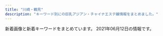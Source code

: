 ```yaml
---
title: "川崎・鶴見"
description: "キーワード別にの巨乳アジアン・チャイナエステ嬢情報をまとめました。"
---
```


新着画像と新着キーワードをまとめています。
2021年06月12日の情報です。

<DmmAffiliateIns />
<KeywordTable
  shops={
    [
    {
        "keywords": {
            "94": 4,
            "D": 4,
            "89": 4,
            "C": 8
        },
        "station": "JR\u9db4\u898b\u99c5\u6771\u53e3",
        "name": "\u7652\u3057\u306e\u7f8e\u4eba",
        "url": "http://cizanasr.xyz/",
        "img_links": [
            "http://cizanasr.xyz/static/picture/top.jpg",
            "http://cizanasr.xyz/uploads/210529/1-210529110422206.jpg",
            "http://cizanasr.xyz/static/picture/tit_therapist.png",
            "http://cizanasr.xyz/static/picture/tit_new.png",
            "http://cizanasr.xyz/static/picture/img_tel.png",
            "http://cizanasr.xyz/static/picture/room1.jpg",
            "http://cizanasr.xyz/uploads/210529/1-210529110451917.jpg",
            "http://cizanasr.xyz/static/picture/room2.jpg",
            "http://cizanasr.xyz/static/picture/room3.jpg",
            "http://cizanasr.xyz/static/picture/room4.jpg",
            "http://cizanasr.xyz/static/picture/sp_tit_therapist.png",
            "http://cizanasr.xyz/uploads/210529/1-21052911035S39.jpg",
            "http://cizanasr.xyz/static/picture/sp_tit_staff02.png",
            "http://cizanasr.xyz/static/picture/tit_staff01.png",
            "http://cizanasr.xyz/static/picture/sp_tit_new.png",
            "http://cizanasr.xyz/static/picture/sp_tit_staff01.png",
            "http://cizanasr.xyz/static/picture/maining.jpg",
            "http://cizanasr.xyz/static/picture/tit_staff02.png"
        ]
    },
    {
        "url": "https://moon-beauty.jp/",
        "img_links": [
            "https://moon-beauty.jp/wp/wp-content/uploads/2017/12/11e78c1189d1307c1c0528ca01cf193e.jpg",
            "https://moon-beauty.jp/images/staff/ran23_01.png",
            "https://moon-beauty.jp/images/staff/mirai23.png",
            "https://moon-beauty.jp/wp/wp-content/uploads/2017/11/mb_interior01.png",
            "https://moon-beauty.jp/wp/wp-content/uploads/2019/07/1907campaign01-700x327.png",
            "https://moon-beauty.jp/images/staff/rika22_02.png",
            "https://moon-beauty.jp/images/staff/nana25_01.png",
            "https://moon-beauty.jp/wp/wp-content/uploads/2017/11/4.png",
            "https://moon-beauty.jp/wp/wp-content/uploads/2017/12/dde33c6f84f42b29abc164fed911749d-700x1246.jpg",
            "https://moon-beauty.jp/wp/wp-content/uploads/2019/12/xmas2019_2-700x327.jpg",
            "https://moon-beauty.jp/wp/wp-content/uploads/2019/12/xmas2019.jpg",
            "https://moon-beauty.jp/wp/wp-content/uploads/2017/11/27e7586ba3689c74b6428ec7dbfe02a6-700x1244.jpg",
            "https://moon-beauty.jp/wp/wp-content/uploads/2017/11/484697b90c0612750e1d8c7c971a16f8.jpg",
            "https://moon-beauty.jp/wp/wp-content/uploads/2021/03/202103_80_campaign.png",
            "https://moon-beauty.jp/images/staff/hikari23_01.png",
            "https://moon-beauty.jp/wp/wp-content/uploads/2020/09/rika_info.png",
            "https://moon-beauty.jp/wp/wp-content/uploads/2019/09/cosplay02.png",
            "https://moon-beauty.jp/images/costume/cheergirl01.png",
            "https://moon-beauty.jp/wp/wp-content/uploads/2017/11/top03.png",
            "https://moon-beauty.jp/images/costume/cheergirl02.png",
            "https://moon-beauty.jp/images/costume/nursegirl002.png",
            "https://moon-beauty.jp/wp/wp-content/uploads/2017/11/top02.png",
            "https://moon-beauty.jp/wp/wp-content/uploads/2019/07/1907campaign02-700x327.png",
            "https://moon-beauty.jp/wp/wp-content/uploads/2017/11/mb_shower.png",
            "https://moon-beauty.jp/wp/wp-content/uploads/2018/09/mb_front4.png",
            "https://moon-beauty.jp/images/staff/rika22_01.png",
            "https://moon-beauty.jp/wp/wp-content/uploads/2020/09/costume.png",
            "https://moon-beauty.jp/images/costume/nursegirl01.png",
            "https://moon-beauty.jp/wp/wp-content/uploads/2019/07/1907campaign01.png",
            "https://moon-beauty.jp/images/costume/cabinattendant01.png",
            "https://moon-beauty.jp/images/staff/emi24_1.png",
            "https://moon-beauty.jp/images/staff/nana25_02.png",
            "https://moon-beauty.jp/images/staff/hikari23_02.png",
            "https://moon-beauty.jp/wp/wp-content/uploads/2020/09/nana_info.png",
            "https://moon-beauty.jp/images/staff/momoka22_01.png",
            "https://moon-beauty.jp/wp/wp-content/uploads/2020/01/2002campaign-700x327.png",
            "https://moon-beauty.jp/wp/wp-content/uploads/2021/05/estama_log.png",
            "https://moon-beauty.jp/wp/wp-content/uploads/2019/11/1911campaign01.png",
            "https://moon-beauty.jp/images/costume/sailorgirl02.png",
            "https://moon-beauty.jp/wp/wp-content/uploads/2017/11/mb_front2.png",
            "https://moon-beauty.jp/wp/wp-content/uploads/2017/11/top01-1.png",
            "https://moon-beauty.jp/wp/wp-content/uploads/2017/11/9ac2dcf4d411d36df940a44359d1e597.jpg",
            "https://moon-beauty.jp/wp/wp-content/uploads/2019/09/1910campaign02-700x327.png",
            "https://moon-beauty.jp/wp/wp-content/uploads/2017/11/mb_front.png",
            "https://moon-beauty.jp/wp/wp-content/uploads/2017/11/6a08b9c7e55a068553569af35285dd93.jpg",
            "https://moon-beauty.jp/wp/wp-content/uploads/2017/11/27e7586ba3689c74b6428ec7dbfe02a6.jpg",
            "https://moon-beauty.jp/images/staff/eri21_01.png",
            "https://moon-beauty.jp/wp/wp-content/uploads/2020/06/202006campaign-700x327.png",
            "https://moon-beauty.jp/wp/wp-content/uploads/2019/09/cosplay01.png",
            "https://moon-beauty.jp/wp/wp-content/uploads/2017/12/1d7d7d3df21218cb91cce28ca987dca8.jpg",
            "https://moon-beauty.jp/wp/wp-content/uploads/2017/11/6.png",
            "https://moon-beauty.jp/images/costume/cabinattendant02.png",
            "https://moon-beauty.jp/wp/wp-content/uploads/2017/12/3addf91ad6b786b4c3fd2e4322dc1181.jpg",
            "https://moon-beauty.jp/wp/wp-content/uploads/2017/11/6a08b9c7e55a068553569af35285dd93-700x1244.jpg",
            "https://moon-beauty.jp/wp/wp-content/uploads/2017/12/7e6728877b7be3eba7dacfced12e3481.jpg",
            "https://moon-beauty.jp/wp/wp-content/uploads/2017/12/3addf91ad6b786b4c3fd2e4322dc1181-700x1246.jpg",
            "https://moon-beauty.jp/wp/wp-content/uploads/2018/09/mb_road02.png",
            "https://moon-beauty.jp/images/staff/izumi23_01.png",
            "https://moon-beauty.jp/wp/wp-content/uploads/2017/12/3985d5f04f99b7c5a1b4662bcc831575.jpg",
            "https://moon-beauty.jp/wp/wp-content/uploads/2017/11/play.png",
            "https://moon-beauty.jp/wp/wp-content/uploads/2017/11/1.png",
            "https://moon-beauty.jp/wp/wp-content/uploads/2017/11/campaign1711-700x327.jpg",
            "https://moon-beauty.jp/wp/wp-content/uploads/2017/11/5.png",
            "https://moon-beauty.jp/wp/wp-content/uploads/2017/12/1d7d7d3df21218cb91cce28ca987dca8-700x1246.jpg",
            "https://moon-beauty.jp/wp/wp-content/uploads/2019/09/1910campaign01-700x327.png",
            "https://moon-beauty.jp/wp/wp-content/uploads/2020/02/2002sp_campaign-700x327.png",
            "https://moon-beauty.jp/wp/wp-content/uploads/2020/09/mirai_info.png",
            "https://moon-beauty.jp/images/costume/sailorgirl01.png",
            "https://moon-beauty.jp/wp/wp-content/uploads/2019/12/xmas2019_2.jpg",
            "https://moon-beauty.jp/wp/wp-content/uploads/2017/12/dde33c6f84f42b29abc164fed911749d.jpg",
            "https://moon-beauty.jp/images/staff/staff.png",
            "https://moon-beauty.jp/wp/wp-content/uploads/2019/11/1911campaign01-700x327.png",
            "https://moon-beauty.jp/wp/wp-content/uploads/2017/11/3.png",
            "https://moon-beauty.jp/images/campaign2017.jpg",
            "https://moon-beauty.jp/wp/wp-content/uploads/2019/07/1907campaign02.png",
            "https://moon-beauty.jp/wp/wp-content/uploads/2017/11/top01-1-700x459.png",
            "https://moon-beauty.jp/wp/wp-content/uploads/2021/03/202103_100_campaign2.png"
        ],
        "name": "\u6708\u4e0b\u7f8e\u4eba",
        "station": "JR\u9db4\u898b\u99c5\u6771\u53e3",
        "keywords": {
            "88": 14,
            "D": 35,
            "C": 28,
            "89": 7,
            "87": 14,
            "\u30bb\u30af\u30b7\u30fc": 2,
            "86": 14,
            "85": 14
        }
    },
    {
        "url": "http://iyashi-kaze.oks.bz/",
        "keywords": {},
        "station": "JR\u5ddd\u5d0e\u99c5\u6771\u53e3",
        "name": "\u7652\u3057\u98a8\uff5e\u3044\u3084\u3057\u304b\u305c\uff5e",
        "img_links": []
    },
    {
        "name": "\u5929\u4f7f\u306e\u604b",
        "station": "JR\u9db4\u898b\u99c5\u897f\u53e3",
        "img_links": [
            "http://h-yousei.xyz/images/r3.jpg",
            "http://h-yousei.xyz/images/top.png",
            "http://h-yousei.xyz/images/b1.jpg",
            "http://h-yousei.xyz/images/mobile.png",
            "http://h-yousei.xyz/images/g1.jpg",
            "http://h-yousei.xyz/images/tite-staff.png",
            "http://h-yousei.xyz/images/r1.jpg",
            "http://h-yousei.xyz/images/tite_staff.png",
            "http://h-yousei.xyz/images/r4.jpg",
            "http://h-yousei.xyz/images/g2.jpg",
            "http://h-yousei.xyz/images/b2.jpg",
            "http://h-yousei.xyz/images/g0.jpg",
            "http://h-yousei.xyz/images/top1.jpg",
            "http://h-yousei.xyz/images/tit-new.png",
            "http://h-yousei.xyz/images/r2.jpg",
            "http://h-yousei.xyz/images/g3.jpg",
            "http://h-yousei.xyz/images/tit-newface.png"
        ],
        "keywords": {
            "C": 7
        },
        "url": "http://h-yousei.xyz/"
    },
    {
        "station": "JR\u9db4\u898b\u99c5\u6771\u53e3",
        "url": "https://hatsukoi.est.cm/",
        "keywords": {},
        "img_links": [],
        "name": "\u521d\u604b"
    },
    {
        "station": "JR\u9db4\u898b\u99c5\u6771\u53e3",
        "keywords": {
            "\u80f8": 2,
            "G": 4,
            "\u30bb\u30af\u30b7\u30fc": 2
        },
        "url": "http://www.fukuen.in/",
        "name": "\u798f\u7e01\u30fbFUKUEN",
        "img_links": [
            "http://www.fukuen.in/img/girl/extra/haruka_20210313_3.jpg",
            "http://www.fukuen.in/img/material/shiatsu1.jpg",
            "http://www.fukuen.in/img/material/sentai6rev1.jpg",
            "http://www.fukuen.in/img/material/akasuri1.jpg",
            "http://www.fukuen.in/img/girl/extra/riri_20210607_6.jpg",
            "http://www.fukuen.in/img/camp/20200610_shinki.jpg",
            "http://www.fukuen.in/img/material/shiatsu6.jpg",
            "http://www.fukuen.in/img/girl/extra/yuki_20210310_1.jpg",
            "http://www.fukuen.in/img/girl/main/smain711ab20435a050b6117e25de016c851a5e.jpg",
            "http://www.fukuen.in/img/girl/list/swest145a475e5294d8872e2908b6e44ff2fd28.jpg",
            "http://www.fukuen.in/img/girl/main/smain15218ef4be37dd1bb9ff85c2afa5d75a51b.jpg",
            "http://www.fukuen.in/img/girl/main/smain21a5f5188f9c41ddb221fc0bead2a8556b.jpg",
            "http://www.fukuen.in/img/material/bath.jpg",
            "http://www.fukuen.in/img/girl/main/smain513f8bf8e4517330b71f7b182328a05400.jpg",
            "http://www.fukuen.in/img/material/shiatsu2.jpg",
            "http://www.fukuen.in/img/girl/main/smain114a604c7246ee7ef21ea1371bf0f8ae541.jpg",
            "http://www.fukuen.in/img/girl/extra/yuki_20210310_2.jpg",
            "http://www.fukuen.in/img/girl/main/smain82429f69a5e0facf26b5c596ab5374c79a.jpg",
            "http://www.fukuen.in/img/material/oil3.jpg",
            "http://www.fukuen.in/img/girl/list/swest11a00cec64c1902f8f81d6458bd81ecc3.jpg",
            "http://www.fukuen.in/img/girl/main/smain141e48573960397dac752f153b86f52127e.jpg",
            "http://www.fukuen.in/img/girl/main/smain435ef08e32ca6d2936eee599647ef1be42.jpg",
            "http://www.fukuen.in/img/girl/main/smain1425a475e5294d8872e2908b6e44ff2fd28.jpg",
            "http://www.fukuen.in/img/material/oil4.jpg",
            "http://www.fukuen.in/img/girl/main/smain746910286ab0a44682bfc6f093f287b998.jpg",
            "http://www.fukuen.in/img/girl/extra/hotaru200809_1min75.jpg",
            "http://www.fukuen.in/img/girl/list/swest156b2c0b72e6f061c42ebccbc63e13d7c5.jpg",
            "http://www.fukuen.in/img/girl/main/smain41f486b583999cfcec7913d7843c608159.jpg",
            "http://www.fukuen.in/img/girl/main/smain15318ef4be37dd1bb9ff85c2afa5d75a51b.jpg",
            "http://www.fukuen.in/img/material/front.jpg",
            "http://www.fukuen.in/img/girl/extra/ai_20200914_1.jpg",
            "http://www.fukuen.in/img/material/sentai3.jpg",
            "http://www.fukuen.in/img/girl/main/smain736910286ab0a44682bfc6f093f287b998.jpg",
            "http://www.fukuen.in/img/girl/main/smain161ccde286216ee7496f9b79d0ccb1211b0.jpg",
            "http://www.fukuen.in/img/girl/extra/risa_20200923_5.jpg",
            "http://www.fukuen.in/img/girl/extra/yuki_20210310_3.jpg",
            "http://www.fukuen.in/img/girl/main/smain133ec1dcb677e5be350bb150449f6c30de9.jpg",
            "http://www.fukuen.in/img/girl/main/smain1632e39562f0230b9b51859f7d67c9ba3fc.jpg",
            "http://www.fukuen.in/img/girl/extra/riri_20210607_2.jpg",
            "http://www.fukuen.in/img/girl/main/smain113a604c7246ee7ef21ea1371bf0f8ae541.jpg",
            "http://www.fukuen.in/img/girl/extra/yuki_20210310_4.jpg",
            "http://www.fukuen.in/img/girl/main/smain1729a0bb7126fb76055ba03269b5d845204.jpg",
            "http://www.fukuen.in/img/girl/list/swest4f486b583999cfcec7913d7843c608159.jpg",
            "http://www.fukuen.in/img/girl/list/swest1154c6465b3e80f1950af663ae9de86840.jpg",
            "http://www.fukuen.in/img/material/image_auth.png",
            "http://www.fukuen.in/img/girl/extra/riri_20210607_3.jpg",
            "http://www.fukuen.in/img/girl/main/smain81429f69a5e0facf26b5c596ab5374c79a.jpg",
            "http://www.fukuen.in/img/girl/pickup/pickup20210316234129.jpg",
            "http://www.fukuen.in/img/girl/list/slist21d95f10417cbe687c362ac86a6caaf51.jpg",
            "http://www.fukuen.in/img/girl/main/smain8415e8cbb1c49eb7c8caa026cbfa4e5e53.jpg",
            "http://www.fukuen.in/img/girl/extra/riri_20210607_4.jpg",
            "http://www.fukuen.in/img/girl/list/slist13198a095a589d6e99c04b29b48a066f60.jpg",
            "http://www.fukuen.in/img/girl/main/smain1642e39562f0230b9b51859f7d67c9ba3fc.jpg",
            "http://www.fukuen.in/img/girl/extra/risa_20200923_4.jpg",
            "http://www.fukuen.in/img/material/akasuri5rev1.jpg",
            "http://www.fukuen.in/img/girl/pickup/pickup20210316232813.jpg",
            "http://www.fukuen.in/img/girl/pickup/pickup20210316230958.jpg",
            "http://www.fukuen.in/img/girl/main/smain22a5f5188f9c41ddb221fc0bead2a8556b.jpg",
            "http://www.fukuen.in/img/girl/extra/risa_20200923_3.jpg",
            "http://www.fukuen.in/img/girl/main/smain13372fb92a183b52eed6697b1dc18d650f.jpg",
            "http://www.fukuen.in/img/material/sentai4.jpg",
            "http://www.fukuen.in/img/girl/extra/ai_20200914_4.jpg",
            "http://www.fukuen.in/img/girl/list/swest8fbaefba79306aed7d52f3369481c4f79.jpg",
            "http://www.fukuen.in/img/girl/main/smain1759a0bb7126fb76055ba03269b5d845204.jpg",
            "http://www.fukuen.in/img/girl/list/swest16ccde286216ee7496f9b79d0ccb1211b0.jpg",
            "http://www.fukuen.in/img/girl/extra/haruka_20210313_4.jpg",
            "http://www.fukuen.in/img/girl/list/slist8fbaefba79306aed7d52f3369481c4f79.jpg",
            "http://www.fukuen.in/img/girl/main/smain112a604c7246ee7ef21ea1371bf0f8ae541.jpg",
            "http://www.fukuen.in/img/material/sentai5rev1.jpg",
            "http://www.fukuen.in/img/material/sentai2.jpg",
            "http://www.fukuen.in/img/material/akasuri2rev1.jpg",
            "http://www.fukuen.in/img/girl/list/slist156b2c0b72e6f061c42ebccbc63e13d7c5.jpg",
            "http://www.fukuen.in/img/girl/main/smain14540463708cafed5ed2857e0fb652102bb.jpg",
            "http://www.fukuen.in/img/material/shiatsu4rev1.jpg",
            "http://www.fukuen.in/img/girl/list/slist1154c6465b3e80f1950af663ae9de86840.jpg",
            "http://www.fukuen.in/img/material/oil1.jpg",
            "http://www.fukuen.in/img/girl/list/slist14e48573960397dac752f153b86f52127e.jpg",
            "http://www.fukuen.in/img/girl/main/smain134ec1dcb677e5be350bb150449f6c30de9.jpg",
            "http://www.fukuen.in/img/girl/main/smain131a9012a45cd10e4bbf815bf1cd1dfb50a.jpg",
            "http://www.fukuen.in/img/girl/extra/hotaru200809_4min75.jpg",
            "http://www.fukuen.in/img/material/sentai1.jpg",
            "http://www.fukuen.in/img/material/akasuri4.jpg",
            "http://www.fukuen.in/img/material/akasuri6rev1.jpg",
            "http://www.fukuen.in/img/girl/main/smain17168dbbfdf9b8041399246bb7ae21124f0.jpg",
            "http://www.fukuen.in/img/material/arrow_next.png",
            "http://www.fukuen.in/img/girl/list/slist48970948df1b5f673ddccf8bdc1c27ca3.jpg",
            "http://www.fukuen.in/img/girl/main/smain16596f3ae3a738e965bce7cf30f028138bf.jpg",
            "http://www.fukuen.in/img/material/arrow_prev.png",
            "http://www.fukuen.in/img/material/akasuri3.jpg",
            "http://www.fukuen.in/img/girl/main/smain53fb1c032274e28d599eed619e1bedc3e4.jpg",
            "http://www.fukuen.in/img/girl/main/smain15118ef4be37dd1bb9ff85c2afa5d75a51b.jpg",
            "http://www.fukuen.in/img/girl/extra/hotaru200809_3min75.jpg",
            "http://www.fukuen.in/img/material/shiatsu5rev1.jpg",
            "http://www.fukuen.in/img/material/oil6.jpg",
            "http://www.fukuen.in/img/girl/main/smain14440463708cafed5ed2857e0fb652102bb.jpg",
            "http://www.fukuen.in/img/girl/main/smain132ec1dcb677e5be350bb150449f6c30de9.jpg",
            "http://www.fukuen.in/img/girl/main/smain1749a0bb7126fb76055ba03269b5d845204.jpg",
            "http://www.fukuen.in/img/girl/extra/riri_20210607_1.jpg",
            "http://www.fukuen.in/img/girl/list/swest25902fb05705d4f4dcd3bb55fc78d46ee.jpg",
            "http://www.fukuen.in/img/girl/list/slist11a00cec64c1902f8f81d6458bd81ecc3.jpg",
            "http://www.fukuen.in/img/girl/main/smain12372fb92a183b52eed6697b1dc18d650f.jpg",
            "http://www.fukuen.in/img/camp/20210501.png",
            "http://www.fukuen.in/img/girl/main/smain115a604c7246ee7ef21ea1371bf0f8ae541.jpg",
            "http://www.fukuen.in/img/girl/main/smain11372fb92a183b52eed6697b1dc18d650f.jpg",
            "http://www.fukuen.in/img/girl/extra/riri_20210607_5.jpg",
            "http://www.fukuen.in/img/girl/main/smain1435a475e5294d8872e2908b6e44ff2fd28.jpg",
            "http://www.fukuen.in/img/girl/extra/risa_20200923_2.jpg",
            "http://www.fukuen.in/img/girl/pickup/pickup20210608103919.jpg",
            "http://www.fukuen.in/img/girl/extra/yuki_20210310_7.jpg",
            "http://www.fukuen.in/img/girl/list/slist7a7cd4a2a61a08aea05c874262bd2983c.jpg",
            "http://www.fukuen.in/img/material/oil5.jpg",
            "http://www.fukuen.in/img/girl/extra/haruka_20210313_2.jpg",
            "http://www.fukuen.in/img/girl/main/smain135ec1dcb677e5be350bb150449f6c30de9.jpg",
            "http://www.fukuen.in/img/camp/20210405_spring.png",
            "http://www.fukuen.in/img/girl/extra/haruka_20210313_5.jpg",
            "http://www.fukuen.in/img/material/shiatsu3.jpg",
            "http://www.fukuen.in/img/girl/main/smain11154c6465b3e80f1950af663ae9de86840.jpg",
            "http://www.fukuen.in/img/girl/main/smain425ef08e32ca6d2936eee599647ef1be42.jpg",
            "http://www.fukuen.in/img/girl/extra/yuki_20210310_5.jpg",
            "http://www.fukuen.in/img/girl/main/smain1739a0bb7126fb76055ba03269b5d845204.jpg",
            "http://www.fukuen.in/img/girl/main/smain721ab20435a050b6117e25de016c851a5e.jpg",
            "http://www.fukuen.in/img/girl/extra/yuki_20210310_6.jpg",
            "http://www.fukuen.in/img/girl/list/swest1768dbbfdf9b8041399246bb7ae21124f0.jpg",
            "http://www.fukuen.in/img/girl/extra/ai_20200914_2.jpg",
            "http://www.fukuen.in/img/girl/list/swest13a9012a45cd10e4bbf815bf1cd1dfb50a.jpg",
            "http://www.fukuen.in/img/girl/main/smain52fb1c032274e28d599eed619e1bedc3e4.jpg",
            "http://www.fukuen.in/img/material/oil2.jpg",
            "http://www.fukuen.in/img/girl/extra/risa_20200923_1.jpg",
            "http://www.fukuen.in/img/girl/main/smain83429f69a5e0facf26b5c596ab5374c79a.jpg",
            "http://www.fukuen.in/img/girl/main/smain23a5f5188f9c41ddb221fc0bead2a8556b.jpg",
            "http://www.fukuen.in/img/news/news20210611_kaoru.jpg",
            "http://www.fukuen.in/img/girl/list/slist1768dbbfdf9b8041399246bb7ae21124f0.jpg",
            "http://www.fukuen.in/img/girl/extra/haruka_20210313_1.jpg",
            "http://www.fukuen.in/img/girl/pickup/pickup20210611102305.jpg",
            "http://www.fukuen.in/img/girl/extra/hotaru200809_2min75.jpg",
            "http://www.fukuen.in/img/girl/list/swest72b8648aae56da25b7c7573dc007cc2de.jpg",
            "http://www.fukuen.in/img/girl/list/slist162e6c2df06bb88ecc8206bde612ab9625.jpg",
            "http://www.fukuen.in/img/news/news20210611_riri.jpg",
            "http://www.fukuen.in/img/girl/list/slist5751a73c1d67d106b755f2a10f214b1fb.jpg",
            "http://www.fukuen.in/img/girl/main/smain1622e39562f0230b9b51859f7d67c9ba3fc.jpg",
            "http://www.fukuen.in/img/girl/list/swest5751a73c1d67d106b755f2a10f214b1fb.jpg",
            "http://www.fukuen.in/img/girl/extra/ai_20200914_3.jpg"
        ]
    },
    {
        "url": "http://t-lucky.work/",
        "station": "\u9db4\u898b\u99c5\u6771\u53e3",
        "name": "Lucky\u30fb\u30e9\u30c3\u30ad\u30fc",
        "keywords": {},
        "img_links": [
            "http://t-lucky.work/sp/staff/rei.jpg",
            "http://t-lucky.work/images/5.jpg",
            "http://t-lucky.work/images/tr.jpg",
            "http://t-lucky.work/sp/img/yuyu1.jpg",
            "http://t-lucky.work/img/aya1.jpg",
            "http://t-lucky.work/images/sys3.jpg",
            "http://t-lucky.work/sp/images/b2.jpg",
            "http://t-lucky.work/images/news.jpg",
            "http://t-lucky.work/sp/staff/yuyu.jpg",
            "http://t-lucky.work/sp/staff/mimi.jpg",
            "http://t-lucky.work/sp/menu/top.jpg",
            "http://t-lucky.work/sp/images/sys2.jpg",
            "http://t-lucky.work/staff/emi.jpg",
            "http://t-lucky.work/sp/images/b3.jpg",
            "http://t-lucky.work/sp/images/ac1.jpg",
            "http://t-lucky.work/sp/images/newsb.jpg",
            "http://t-lucky.work/sp/img/mika1.jpg",
            "http://t-lucky.work/images/9.jpg",
            "http://t-lucky.work/sp/staff/yuki.jpg",
            "http://t-lucky.work/sp/staff/aya.jpg",
            "http://t-lucky.work/images/8.jpg",
            "http://t-lucky.work/sp/images/news.jpg",
            "http://t-lucky.work/images/b2.jpg",
            "http://t-lucky.work/sp/menu/staff.jpg",
            "http://t-lucky.work/images/interior_t.jpg",
            "http://t-lucky.work/staff/rei.jpg",
            "http://t-lucky.work/sp/images/staff_t.jpg",
            "http://t-lucky.work/staff/yuyu.jpg",
            "http://t-lucky.work/sp/images/int1.jpg",
            "http://t-lucky.work/sp/images/head.jpg",
            "http://t-lucky.work/sp/staff/rina.jpg",
            "http://t-lucky.work/sp/images/pc.jpg",
            "http://t-lucky.work/images/ta.jpg",
            "http://t-lucky.work/sp/images/footer.jpg",
            "http://t-lucky.work/images/sys1.jpg",
            "http://t-lucky.work/staff/yuki.jpg",
            "http://t-lucky.work/sp/img/aya1.jpg",
            "http://t-lucky.work/images/1.jpg",
            "http://t-lucky.work/images/head.jpg",
            "http://t-lucky.work/sp/images/top.jpg",
            "http://t-lucky.work/sp/staff/emi.jpg",
            "http://t-lucky.work/staff/rina.jpg",
            "http://t-lucky.work/img/mimi1.jpg",
            "http://t-lucky.work/img/emi1.jpg",
            "http://t-lucky.work/images/6.jpg",
            "http://t-lucky.work/sp/staff/yumi.jpg",
            "http://t-lucky.work/images/sys2.jpg",
            "http://t-lucky.work/staff/mimi.jpg",
            "http://t-lucky.work/staff/aya.jpg",
            "http://t-lucky.work/sp/img/mimi1.jpg",
            "http://t-lucky.work/img/yuyu1.jpg",
            "http://t-lucky.work/sp/menu/interior.jpg",
            "http://t-lucky.work/images/7.jpg",
            "http://t-lucky.work/sp/images/int2.jpg",
            "http://t-lucky.work/sp/staff/mika.jpg",
            "http://t-lucky.work/sp/img/rei1.jpg",
            "http://t-lucky.work/images/b3.jpg",
            "http://t-lucky.work/images/4.jpg",
            "http://t-lucky.work/sp/images/menu/top.jpg",
            "http://t-lucky.work/sp/images/rec1.jpg",
            "http://t-lucky.work/images/staff_t.jpg",
            "http://t-lucky.work/sp/images/tel.jpg",
            "http://t-lucky.work/sp/images/topgirl.jpg",
            "http://t-lucky.work/staff/yumi.jpg",
            "http://t-lucky.work/sp/images/interior_t.jpg",
            "http://t-lucky.work/images/2.jpg",
            "http://t-lucky.work/images/sys4.jpg",
            "http://t-lucky.work/images/3.jpg",
            "http://t-lucky.work/images/sm.jpg",
            "http://t-lucky.work/staff/mika.jpg",
            "http://t-lucky.work/images/int1.jpg",
            "http://t-lucky.work/images/line.png",
            "http://t-lucky.work/sp/images/menu/staff.jpg",
            "http://t-lucky.work/images/int2.jpg",
            "http://t-lucky.work/img/yuki1.jpg",
            "http://t-lucky.work/sp/images/sys1.jpg",
            "http://t-lucky.work/sp/img/emi1.jpg",
            "http://t-lucky.work/sp/img/yuki1.jpg",
            "http://t-lucky.work/sp/img/rina1.jpg",
            "http://t-lucky.work/img/yumi1.jpg",
            "http://t-lucky.work/sp/img/yumi1.jpg",
            "http://t-lucky.work/img/mika1.jpg",
            "http://t-lucky.work/img/rina1.jpg",
            "http://t-lucky.work/images/b1.jpg",
            "http://t-lucky.work/sp/images/b1.jpg",
            "http://t-lucky.work/img/rei1.jpg"
        ]
    },
    {
        "station": "JR\u9db4\u898b\u99c5\u897f\u53e3",
        "keywords": {
            "86": 1,
            "D": 2,
            "C": 12,
            "87": 1
        },
        "name": "\u671d\u9732",
        "img_links": [
            "http://asatsuyu-es.com/images/st01.jpg",
            "http://asatsuyu-es.com/images/room3.jpg",
            "http://asatsuyu-es.com/images/st05b.jpg",
            "http://asatsuyu-es.com/images/room4.jpg",
            "http://asatsuyu-es.com/images/newfacetiao.jpg",
            "http://asatsuyu-es.com/images/st04.jpg",
            "http://asatsuyu-es.com/images/st03b.jpg",
            "http://asatsuyu-es.com/images/room6.jpg",
            "http://asatsuyu-es.com/images/newtiao.jpg",
            "http://asatsuyu-es.com/images/top01.jpg",
            "http://asatsuyu-es.com/images/st05.jpg",
            "http://asatsuyu-es.com/images/room2.jpg",
            "http://asatsuyu-es.com/images/room1.jpg",
            "http://asatsuyu-es.com/images/st03.jpg",
            "http://asatsuyu-es.com/images/zi_staff.png",
            "http://asatsuyu-es.com/images/st02.jpg",
            "http://asatsuyu-es.com/images/picktiao.jpg",
            "http://asatsuyu-es.com/images/mobile.jpg"
        ],
        "url": "http://asatsuyu-es.com/"
    },
    {
        "station": "JR\u5ddd\u5d0e\u99c5\u6771\u53e3",
        "url": "http://massage-salon.xyz/",
        "keywords": {},
        "name": "\u723d\u3084\u304b\u306a\u671d",
        "img_links": [
            "http://massage-salon.xyz/wp-content/uploads/2019/02/IMG_0142-686x1024.jpg",
            "http://massage-salon.xyz/wp-content/uploads/2019/02/IMG_0142-500x750.jpg",
            "http://massage-salon.xyz/wp-content/uploads/2018/11/IMG_6692-300x200.jpg",
            "http://massage-salon.xyz/wp-content/themes/template-salon2/images/header-tel.png",
            "http://massage-salon.xyz/wp-content/uploads/2018/04/s2-500x467.jpg",
            "http://massage-salon.xyz/wp-content/themes/template-salon2/images/main1.jpg",
            "http://massage-salon.xyz/wp-content/uploads/2018/12/img_6768.jpg",
            "http://massage-salon.xyz/wp-content/uploads/2018/04/s3-500x467.jpg",
            "http://massage-salon.xyz/wp-content/themes/template-salon2/images/main3.jpg",
            "http://massage-salon.xyz/wp-content/uploads/2019/02/IMG_0144-500x750.jpg",
            "http://cdn.dino-es.com/images/logo/200x40DinoEs.png",
            "http://massage-salon.xyz/wp-content/uploads/2018/04/s2.jpg",
            "http://massage-salon.xyz/wp-content/uploads/2018/12/img_6766-182x300.jpg",
            "http://massage-salon.xyz/wp-content/uploads/2018/04/s4.jpg",
            "http://massage-salon.xyz/wp-content/uploads/2019/02/IMG_0144.jpg",
            "http://massage-salon.xyz/wp-content/themes/template-salon2/images/noimg.jpg",
            "http://massage-salon.xyz/wp-content/uploads/2018/04/s1.jpg",
            "http://massage-salon.xyz/wp-content/uploads/2018/04/s1-500x466.jpg",
            "http://massage-salon.xyz/wp-content/uploads/2018/12/img_6768-181x300.jpg",
            "http://massage-salon.xyz/wp-content/uploads/2018/12/img_6766.jpg",
            "http://massage-salon.xyz/wp-content/uploads/2018/04/s4-500x467.jpg",
            "http://massage-salon.xyz/wp-content/themes/template-salon2/images/main2.jpg",
            "http://massage-salon.xyz/wp-content/uploads/2018/04/s3.jpg"
        ]
    },
    {
        "img_links": [
            "http://www.crownman.tank.jp/images/br1.png",
            "http://www.crownman.tank.jp/images/h4.jpg",
            "http://www.crownman.tank.jp/public/20201211-095449-581.jpeg",
            "http://www.crownman.tank.jp/public/20210214-132800-589.jpeg",
            "http://www.crownman.tank.jp/public/20210315-113348-885.jpeg",
            "http://www.crownman.tank.jp/public/20210226-091700-151.jpeg",
            "http://www.crownman.tank.jp/public/20210217-094543-773.jpeg",
            "http://www.crownman.tank.jp/public/20210601-123201-393.jpeg",
            "http://www.crownman.tank.jp/public/20210319-004011-852.jpeg",
            "http://www.crownman.tank.jp/public/20190103-235102-103.jpeg",
            "http://www.crownman.tank.jp/public/20190809-023452-629.jpeg",
            "http://www.crownman.tank.jp/images/lyb.png",
            "http://www.crownman.tank.jp/public/20210603-001321-627.jpeg",
            "http://www.crownman.tank.jp/images/fj.png",
            "http://www.crownman.tank.jp/public/20181102-021404-733.jpeg",
            "http://www.crownman.tank.jp/public/20201114-223303-188.jpeg",
            "http://www.crownman.tank.jp/public/20210208-142304-974.jpeg",
            "http://www.crownman.tank.jp/public/20191115-170126-469.jpeg",
            "http://www.crownman.tank.jp/public/20200829-001214-615.jpeg",
            "http://www.crownman.tank.jp/images/br.png",
            "http://www.crownman.tank.jp/public/20210504-080501-939.jpeg",
            "http://www.crownman.tank.jp/public/20181103-143855-981.jpeg",
            "http://www.crownman.tank.jp/images/zj.png",
            "http://www.crownman.tank.jp/images/contact.png",
            "http://www.crownman.tank.jp/public/20190512-114325-285.jpeg",
            "http://www.crownman.tank.jp/public/20210512-181627-885.jpeg",
            "http://www.crownman.tank.jp/public/20181102-021419-221.jpeg",
            "http://www.crownman.tank.jp/public/20190516-130732-500.jpeg",
            "http://www.crownman.tank.jp/public/20181101-091932-723.jpeg",
            "http://www.crownman.tank.jp/public/20210219-091840-338.jpeg",
            "http://www.crownman.tank.jp/public/20210603-000118-225.jpeg",
            "http://www.crownman.tank.jp/public/20210128-093735-441.jpeg",
            "http://www.crownman.tank.jp/images/h02.jpg",
            "http://www.crownman.tank.jp/public/20190410-032921-983.jpeg",
            "http://www.crownman.tank.jp/images/lj.png",
            "http://www.crownman.tank.jp/ueditor/php/upload/image/20200828/1598625782230952.jpeg",
            "http://www.crownman.tank.jp/images/h5.jpg",
            "http://www.crownman.tank.jp/public/20201211-095701-493.jpeg",
            "http://www.crownman.tank.jp/public/20190321-014538-796.jpeg",
            "http://www.crownman.tank.jp/ueditor/php/upload/image/20181102/1541123069868367.jpg",
            "http://www.crownman.tank.jp/public/20191208-161631-393.jpeg",
            "http://www.crownman.tank.jp/images/h01.jpg",
            "http://www.crownman.tank.jp/public/20181126-115300-843.jpeg",
            "http://www.crownman.tank.jp/images/guest.png",
            "http://www.crownman.tank.jp/public/20191220-000813-127.jpeg",
            "http://www.crownman.tank.jp/images/xw.png",
            "http://www.crownman.tank.jp/public/20210309-102855-324.jpeg",
            "http://www.crownman.tank.jp/images/scrollToTop.png",
            "http://www.crownman.tank.jp/public/20210225-132107-806.jpeg",
            "http://www.crownman.tank.jp/public/20200829-204316-579.jpeg",
            "http://www.crownman.tank.jp/public/20190614-225752-699.jpeg",
            "http://www.crownman.tank.jp/public/20201225-105416-366.jpeg",
            "http://www.crownman.tank.jp/public/20210414-180217-393.jpeg",
            "http://www.crownman.tank.jp/public/20181102-021343-999.jpeg",
            "http://www.crownman.tank.jp/public/20191102-172721-416.jpeg",
            "http://www.crownman.tank.jp/public/20181102-021325-742.jpeg",
            "http://www.crownman.tank.jp/images/jt.png",
            "http://www.crownman.tank.jp/images/h3.jpg",
            "http://www.crownman.tank.jp/public/20190404-200155-177.jpeg"
        ],
        "station": "JR\u9db4\u898b\u99c5",
        "keywords": {
            "F": 2,
            "\u4e73": 2
        },
        "url": "http://www.crownman.tank.jp/",
        "name": "\u30af\u30e9\u30a6\u30f3\u30fbCrown"
    },
    {
        "name": "\u3055\u304f\u3089",
        "img_links": [
            "http://tsurumisakura.este88.com/images/m2.jpg",
            "http://tsurumisakura.este88.com/files/miyuki1.jpg",
            "http://tsurumisakura.este88.com/images/m3.jpg",
            "http://tsurumisakura.este88.com/images/b-online.png",
            "http://tsurumisakura.este88.com/files/sayuri1.jpg",
            "http://tsurumisakura.este88.com/images/info.png",
            "http://tsurumisakura.este88.com/images/m4.jpg",
            "http://tsurumisakura.este88.com/files/minami1.jpg",
            "http://tsurumisakura.este88.com/images/m6.jpg",
            "http://tsurumisakura.este88.com/images/tel2.png",
            "http://tsurumisakura.este88.com/images/slider-img002.jpg",
            "http://tsurumisakura.este88.com/images/slider-img001.jpg",
            "http://tsurumisakura.este88.com/files/004.jpg",
            "http://tsurumisakura.este88.com/files/miho1.jpg",
            "http://tsurumisakura.este88.com/files/hitomi1.jpg",
            "http://tsurumisakura.este88.com/images/b-tel.png",
            "http://tsurumisakura.este88.com/images/m1.jpg"
        ],
        "url": "http://tsurumisakura.este88.com/",
        "keywords": {
            "87": 10,
            "88": 8,
            "86": 8,
            "C": 8,
            "D": 24,
            "E": 8,
            "89": 6,
            "93": 8,
            "92": 8
        },
        "station": "JR\u9db4\u898b\u99c5\u897f\u53e3"
    },
    {
        "url": "https://tsurumi-mensesthe.com/",
        "img_links": [
            "https://tsurumi-mensesthe.com/staff/sora-s1.jpg",
            "https://tsurumi-mensesthe.com/staff/miki-top.jpg",
            "https://tsurumi-mensesthe.com/staff/yura-s1.jpg",
            "https://tsurumi-mensesthe.com/room/room-l4.jpg",
            "https://tsurumi-mensesthe.com/staff/yura-l1.jpg",
            "https://tsurumi-mensesthe.com/images/header3.png",
            "https://tsurumi-mensesthe.com/staff/hitomi-top.jpg",
            "https://tsurumi-mensesthe.com/images/clear.png",
            "https://tsurumi-mensesthe.com/staff/miki-l1.jpg",
            "https://tsurumi-mensesthe.com/images/esthe1.jpg",
            "https://tsurumi-mensesthe.com/staff/yura-s3.jpg",
            "https://tsurumi-mensesthe.com/staff/riri-l1.jpg",
            "https://tsurumi-mensesthe.com/icon/yelp.png",
            "https://tsurumi-mensesthe.com/staff/new-l1.jpg",
            "https://tsurumi-mensesthe.com/staff/hitomi-s1.jpg",
            "https://tsurumi-mensesthe.com/images/esthe2.jpg",
            "https://tsurumi-mensesthe.com/footer/footer-staff.png",
            "https://tsurumi-mensesthe.com/staff/yuyu-l1.jpg",
            "https://tsurumi-mensesthe.com/staff/yura-l3.jpg",
            "https://tsurumi-mensesthe.com/staff/riri-l2.jpg",
            "https://tsurumi-mensesthe.com/images/main-sp.jpg",
            "https://inage-mensesthe.com/icon/yelp.png",
            "https://inage-mensesthe.com/icon/twitter.png",
            "https://tsurumi-mensesthe.com/images/esthe4.jpg",
            "https://tsurumi-mensesthe.com/staff/yuyu-s1.jpg",
            "https://tsurumi-mensesthe.com/staff/momoka-top.jpg",
            "https://tsurumi-mensesthe.com/room/room-l1.jpg",
            "https://tsurumi-mensesthe.com/staff/momoka-l1.jpg",
            "https://tsurumi-mensesthe.com/staff/yuyu-top.jpg",
            "https://tsurumi-mensesthe.com/footer/footer-line.png",
            "https://tsurumi-mensesthe.com/massage/2021/04/20/yuyu-s1.jpg",
            "https://tsurumi-mensesthe.com/images/qrcode.png",
            "https://tsurumi-mensesthe.com/icon/facebook.png",
            "https://tsurumi-mensesthe.com/staff/riri-s1.jpg",
            "https://tsurumi-mensesthe.com/staff/momoka-l2.jpg",
            "https://tsurumi-mensesthe.com/staff/new-top.jpg",
            "https://tsurumi-mensesthe.com/staff/miki-s1.jpg",
            "https://tsurumi-mensesthe.com/images/main1.jpg",
            "https://tsurumi-mensesthe.com/staff/yura-l2.jpg",
            "https://tsurumi-mensesthe.com/staff/momoka-l3.jpg",
            "https://tsurumi-mensesthe.com/massage/2021/01/05/stand-by.jpg",
            "https://tsurumi-mensesthe.com/room/room-l2.jpg",
            "https://tsurumi-mensesthe.com/staff/riri-s2.jpg",
            "https://tsurumi-mensesthe.com/icon/line.png",
            "https://tsurumi-mensesthe.com/staff/yura-s2.jpg",
            "https://tsurumi-mensesthe.com/footer/footer-tel.png",
            "https://tsurumi-mensesthe.com/staff/yura-top.jpg",
            "https://tsurumi-mensesthe.com/staff/momoka-s2.jpg",
            "https://tsurumi-mensesthe.com/staff/miki-l2.jpg",
            "https://tsurumi-mensesthe.com/staff/momoka-s3.jpg",
            "https://tsurumi-mensesthe.com/staff/miki-s2.jpg",
            "https://tsurumi-mensesthe.com/images/esthe3.jpg",
            "https://tsurumi-mensesthe.com/staff/ayumi-top.jpg",
            "https://tsurumi-mensesthe.com/staff/new-s1.jpg",
            "https://tsurumi-mensesthe.com/staff/momoka-s1.jpg",
            "https://tsurumi-mensesthe.com/staff/ayumi-s1.jpg",
            "https://inage-mensesthe.com/icon/line.png",
            "https://tsurumi-mensesthe.com/icon/twitter.png",
            "https://inage-mensesthe.com/icon/facebook.png",
            "https://tsurumi-mensesthe.com/massage/2021/03/09/new-s1.jpg",
            "https://tsurumi-mensesthe.com/room/room-l3.jpg",
            "https://tsurumi-mensesthe.com/massage/2021/03/01/miki-s1.jpg",
            "https://tsurumi-mensesthe.com/massage/2020/11/22/coco-s3.jpg",
            "https://tsurumi-mensesthe.com/staff/riri-top.jpg"
        ],
        "station": "JR\u9db4\u898b\u99c5\u897f\u53e3",
        "keywords": {
            "90": 9,
            "85": 27,
            "88": 36
        },
        "name": "sweet"
    },
    {
        "name": "\u4eba\u9b5a\u306e\u604b",
        "keywords": {},
        "url": "http://genkimori.ests.jp/",
        "img_links": [],
        "station": "JR\u9db4\u898b\u99c5\u6771\u53e3"
    },
    {
        "keywords": {},
        "station": "JR\u9db4\u898b\u99c5\u6771\u53e3",
        "name": "GooD",
        "img_links": [],
        "url": "http://good.abnavi.info/"
    },
    {
        "img_links": [
            "https://tanoshii.xyz.mn/images/s_link.png",
            "https://tanoshii.xyz.mn/images/top.png",
            "https://tanoshii.xyz.mn/photos/sites/44/2021/04/2021042710162393.jpg",
            "https://tanoshii.xyz.mn/images/ntop.png",
            "https://tanoshii.xyz.mn/photos/sites/44/2021/04/2021042710173888.jpg",
            "https://tanoshii.xyz.mn/images/mobile.jpg",
            "https://tanoshii.xyz.mn/images/s_staff.png",
            "https://tanoshii.xyz.mn/photos/sites/44/2021/04/2021042710162377.jpg",
            "https://tanoshii.xyz.mn/photos/sites/44/2021/04/2021042710162415.jpg",
            "https://tanoshii.xyz.mn/images/news.jpg",
            "https://tanoshii.xyz.mn/photos/sites/44/2021/05/2021052503320637.jpg"
        ],
        "name": "\u697d\u3057\u3044",
        "keywords": {
            "87": 2,
            "D": 7,
            "C": 12,
            "E": 2,
            "86": 5,
            "85": 2
        },
        "station": "JR\u77e2\u5411\u99c5\u897f\u53e3",
        "url": "https://tanoshii.xyz.mn/"
    },
    {
        "station": "JR\u5ddd\u5d0e\u99c5\u6771\u53e3",
        "name": "\u7e01\u5712",
        "keywords": {
            "D": 12,
            "86": 12
        },
        "url": "http://rabbit.est.cm/",
        "img_links": [
            "http://rabbit.est.cm/images/s_staff.png",
            "http://rabbit.est.cm/photos/sites/29/2017/03/girls03.jpg",
            "http://rabbit.est.cm/photos/sites/29/2018/08/2018081709473259.jpg",
            "http://rabbit.est.cm/photos/sites/29/2017/04/01.jpg",
            "http://rabbit.est.cm/images/nbj3.jpg",
            "http://rabbit.est.cm/images/pick.png",
            "http://rabbit.est.cm/photos/sites/29/2017/03/188375621118420915.jpg",
            "http://rabbit.est.cm/images/s_news.png",
            "http://rabbit.est.cm/images/mobile.jpg",
            "http://rabbit.est.cm/images/top.jpg",
            "http://rabbit.est.cm/photos/sites/29/2017/09/2017090411494123.jpg",
            "http://rabbit.est.cm/photos/sites/29/2017/02/3.jpg",
            "http://rabbit.est.cm/photos/sites/29/2020/11/2020110707012088.jpg"
        ]
    },
    {
        "name": "\u7518\u5473\u6599",
        "img_links": [
            "https://kanmiryou.xyz.mn/images/room2.jpg",
            "https://kanmiryou.xyz.mn/images/s1.jpg",
            "https://kanmiryou.xyz.mn/photos/sites/40/2021/03/2021030614173780.jpg",
            "https://kanmiryou.xyz.mn/images/tel.jpg",
            "https://kanmiryou.xyz.mn/images/s_face.jpg",
            "https://kanmiryou.xyz.mn/images/room3.jpg",
            "https://kanmiryou.xyz.mn/images/top.jpg",
            "https://kanmiryou.xyz.mn/photos/sites/40/2021/03/2021030618231353.jpg",
            "https://kanmiryou.xyz.mn/images/news_bj2.jpg",
            "https://kanmiryou.xyz.mn/photos/sites/40/2021/03/2021030614173724.jpg",
            "https://kanmiryou.xyz.mn/images/mobile.jpg",
            "https://kanmiryou.xyz.mn/images/room1.jpg",
            "https://kanmiryou.xyz.mn/images/s_news.jpg",
            "https://kanmiryou.xyz.mn/images/s2.jpg",
            "https://kanmiryou.xyz.mn/images/s_link.jpg",
            "https://kanmiryou.xyz.mn/images/s_staff.jpg",
            "https://kanmiryou.xyz.mn/photos/sites/40/2021/03/2021030614173823.jpg",
            "https://kanmiryou.xyz.mn/images/room4.jpg",
            "https://kanmiryou.xyz.mn/images/new.jpg"
        ],
        "url": "https://kanmiryou.xyz.mn/",
        "station": "JR\u5ddd\u5d0e\u99c5\u6771\u53e3",
        "keywords": {
            "D": 51,
            "85": 13,
            "C": 10,
            "86": 38
        }
    },
    {
        "img_links": [
            "http://www.iyasi-massage.com/images/staff/sta_01.jpg",
            "http://www.iyasi-massage.com/images/top/top_05.jpg",
            "http://www.iyasi-massage.com/images/top/top_08.png",
            "http://www.iyasi-massage.com/images/gallery/gallery_102.jpg",
            "http://www.iyasi-massage.com/images/staff_image/staff_d06.jpg",
            "http://www.iyasi-massage.com/images/staff_image/staff_d01.jpg",
            "http://www.iyasi-massage.com/images/gallery/gallery_401.jpg",
            "http://www.iyasi-massage.com/images/gallery/gallery_104.jpg",
            "http://www.iyasi-massage.com/images/staff_image/staff_d03.jpg",
            "http://www.iyasi-massage.com/images/home/index_qup.jpg",
            "http://www.iyasi-massage.com/images/staff_one/staff_one_top.jpg",
            "http://www.iyasi-massage.com/images/top/top_02.jpg",
            "http://www.iyasi-massage.com/images/top/top_06.jpg",
            "http://www.iyasi-massage.com/images/home/QR.png",
            "http://www.iyasi-massage.com/images/gallery/gallery_top.jpg",
            "http://www.iyasi-massage.com/images/staff/sta_0z10.jpg",
            "http://www.iyasi-massage.com/images/home/top_qp.jpg",
            "http://www.iyasi-massage.com/images/staff/sta_010.jpg",
            "http://www.iyasi-massage.com/images/staff/sta_021.jpg",
            "http://www.iyasi-massage.com/images/staff_one/staff_one_02.jpg",
            "http://www.iyasi-massage.com/images/staff/sta_0z6.jpg",
            "http://www.iyasi-massage.com/images/top/top_01.jpg",
            "http://www.iyasi-massage.com/images/top/top_03.jpg",
            "http://www.iyasi-massage.com/images/gallery/gallery_01.jpg",
            "http://www.iyasi-massage.com/images/staff_one/staff_one_04.jpg",
            "http://www.iyasi-massage.com/images/home/index_03.jpg",
            "http://www.iyasi-massage.com/images/gallery/gallery_404.jpg",
            "http://www.iyasi-massage.com/images/staff_one/staff_one_08.png",
            "http://www.iyasi-massage.com/images/gallery/gallery_403.jpg",
            "http://www.iyasi-massage.com/images/system/syatem_301.jpg",
            "http://www.iyasi-massage.com/images/staff/sta_04.jpg",
            "http://www.iyasi-massage.com/images/top/top_04.jpg",
            "http://www.iyasi-massage.com/images/home/index_04.jpg",
            "http://www.iyasi-massage.com/images/staff/sta_0z9.jpg",
            "http://www.iyasi-massage.com/images/staff/sta_0z8.jpg",
            "http://www.iyasi-massage.com/images/staff/staff_top.jpg",
            "http://www.iyasi-massage.com/images/staff/sta_0z2.jpg",
            "http://www.iyasi-massage.com/images/staff_one/staff_one_07.png",
            "http://www.iyasi-massage.com/images/staff/sta_023.jpg",
            "http://www.iyasi-massage.com/images/system/syatem_302.jpg",
            "http://www.iyasi-massage.com/images/gallery/gallery_103.jpg",
            "http://www.iyasi-massage.com/images/staff_image/staff_d04.jpg",
            "http://www.iyasi-massage.com/images/system/syatem_303.jpg",
            "http://www.iyasi-massage.com/images/staff_one/staff_one_03.jpg",
            "http://www.iyasi-massage.com/images/staff_image/staff_d05.jpg",
            "http://www.iyasi-massage.com/images/staff/sta_06.jpg",
            "http://www.iyasi-massage.com/images/gallery/gallery_101.jpg",
            "http://www.iyasi-massage.com/images/staff/sta_0z12.jpg",
            "http://www.iyasi-massage.com/images/home/index_tel.jpg",
            "http://www.iyasi-massage.com/images/staff_image/staff_d02.jpg",
            "http://www.iyasi-massage.com/images/gallery/gallery_402.jpg",
            "http://www.iyasi-massage.com/images/staff_one/staff_one_05.jpg",
            "http://www.iyasi-massage.com/images/staff_one/staff_one_01.jpg",
            "http://www.iyasi-massage.com/images/home/index_page_top.jpg",
            "http://www.iyasi-massage.com/images/staff/sta_07.jpg",
            "http://www.iyasi-massage.com/images/staff/sta_03.jpg",
            "http://www.iyasi-massage.com/images/staff/sta_08.jpg"
        ],
        "name": "\u6843\u6e90\u90f7",
        "keywords": {},
        "url": "http://www.iyasi-massage.com/",
        "station": "JR\u5ddd\u5d0e\u99c5\u6771\u53e3"
    },
    {
        "station": "\u4eac\u6025\u9db4\u898b\u99c5\u6771\u53e3",
        "img_links": [],
        "keywords": {},
        "name": "\u30d0\u30d6\u308a\u3093\u5a18",
        "url": "http://baburin.iest.info/"
    },
    {
        "name": "Yulala",
        "keywords": {
            "C": 23
        },
        "img_links": [
            "http://esthe-heal.com/staff/yuki/01mb.jpg",
            "http://esthe-heal.com/staff/mimi/01.jpg",
            "http://esthe-heal.com/staff/sayuri/01.jpg",
            "http://esthe-heal.com/staff/sakura/01.jpg",
            "http://esthe-heal.com/i/files/homeimg.jpg",
            "http://esthe-heal.com/staff/miho/01.jpg",
            "http://esthe-heal.com/staff/miho/01mb.jpg",
            "http://esthe-heal.com/pic/head.jpg",
            "http://esthe-heal.com/staff/rui/01mb.jpg",
            "http://esthe-heal.com/staff/sakura/01mb.jpg",
            "http://esthe-heal.com/staff/kana/01mb.jpg",
            "http://esthe-heal.com/staff/haruna/01mb.jpg",
            "http://esthe-heal.com/staff/aya/01.jpg",
            "http://esthe-heal.com/img/att.jpg",
            "http://esthe-heal.com/staff/sizuka/01mb.jpg",
            "http://esthe-heal.com/img/ttl_pickup.png",
            "http://esthe-heal.com/staff/kana/01.jpg",
            "http://esthe-heal.com/staff/kaori/01.jpg",
            "http://esthe-heal.com/staff/sizuka/01.jpg",
            "http://esthe-heal.com/staff/haruna/01.jpg",
            "http://esthe-heal.com/img/ttl_recbnr.png",
            "http://esthe-heal.com/img/ttl_wnew.png",
            "http://esthe-heal.com/img/ttl_mobile.png",
            "http://esthe-heal.com/staff/aya/01mb.jpg",
            "http://esthe-heal.com/staff/yuyu/01.jpg",
            "http://esthe-heal.com/img/link/koko_234x60.png",
            "http://esthe-heal.com/staff/mimi/01mb.jpg",
            "http://esthe-heal.com/staff/rubi/01.jpg",
            "http://esthe-heal.com/img/ttl_staff.png",
            "http://esthe-heal.com/staff/sayuri/01mb.jpg",
            "http://esthe-heal.com/staff/rubi/01mb.jpg",
            "http://esthe-heal.com/staff/rui/01.jpg",
            "http://esthe-heal.com/staff/momo/01.jpg",
            "http://esthe-heal.com/staff/yuyu/01mb.jpg",
            "http://esthe-heal.com/staff/kaori/01mb.jpg",
            "http://esthe-heal.com/staff/yuki/01.jpg",
            "http://esthe-heal.com/staff/momo/01mb.jpg"
        ],
        "station": "JR\u9db4\u898b\u99c5\u6771\u53e3",
        "url": "http://esthe-heal.com/"
    },
    {
        "station": "JR\u9db4\u898b\u99c5\u6771\u53e3",
        "img_links": [
            "http://relax-aroma.xyz/images/req_03.jpg",
            "http://relax-aroma.xyz/images/mainvisual_02.jpg",
            "http://relax-aroma.xyz/images/sys03.jpg",
            "http://relax-aroma.xyz/images/sw_home.png",
            "http://relax-aroma.xyz/images/icon_new.png",
            "http://relax-aroma.xyz/images/mainvisual_01_s.jpg",
            "http://relax-aroma.xyz/images/con01.jpg",
            "http://relax-aroma.xyz/images/con03.jpg",
            "http://relax-aroma.xyz/images/head_interior.jpg",
            "http://relax-aroma.xyz/images/head_therapist.jpg",
            "http://relax-aroma.xyz/images/cg05.jpg",
            "http://relax-aroma.xyz/images/sys01.jpg",
            "http://relax-aroma.xyz/images/cg03.jpg",
            "http://relax-aroma.xyz/images/trigger.jpg",
            "http://relax-aroma.xyz/images/cg06.jpg",
            "http://relax-aroma.xyz/images/mainvisual_01.jpg",
            "http://relax-aroma.xyz/images/sw_tel.png",
            "http://relax-aroma.xyz/images/sns_9_pink.jpg",
            "http://relax-aroma.xyz/images/cg02.jpg",
            "http://relax-aroma.xyz/images/cg01.jpg",
            "http://relax-aroma.xyz/images/cg04.jpg",
            "http://relax-aroma.xyz/images/con02.jpg",
            "http://relax-aroma.xyz/images/sys02.jpg"
        ],
        "keywords": {},
        "name": "\u30a2\u30f3\u30b8\u30e5",
        "url": "http://relax-aroma.xyz/"
    },
    {
        "name": "Smile",
        "img_links": [
            "http://tsurumi-est.xyz/g1.jpg",
            "http://cdn.dino-es.com/images/logo/88x31NewDinoEs.png",
            "http://tsurumi-est.xyz/images/g0.jpg",
            "http://tsurumi-est.xyz/images/g2.jpg",
            "http://tsurumi-est.xyz/images/int1.jpg",
            "http://tsurumi-est.xyz/g0.jpg",
            "http://tsurumi-est.xyz/images/g5.jpg",
            "http://tsurumi-est.xyz/images/flash.jpg",
            "http://tsurumi-est.xyz/images/top.jpg",
            "http://tsurumi-est.xyz/images/mobile.png",
            "http://tsurumi-est.xyz/images/flash2.jpg",
            "http://momipara.jp/img/link/momi88.jpg",
            "http://tsurumi-est.xyz/images/s_staff1.png",
            "http://tsurumi-est.xyz/images/g1.jpg",
            "http://tsurumi-est.xyz/g2.jpg",
            "http://tsurumi-est.xyz/images/g3.jpg",
            "http://tsurumi-est.xyz/images/int2.jpg",
            "http://tsurumi-est.xyz/images/s_staff.png",
            "http://tsurumi-est.xyz/images/mens-esthe1.png",
            "http://tsurumi-est.xyz/g3.jpg"
        ],
        "station": "\u4eac\u6025\u9db4\u898b\u99c5\u6771\u53e3",
        "url": "http://tsurumi-est.xyz/",
        "keywords": {
            "E": 2,
            "C": 16,
            "D": 4
        }
    },
    {
        "img_links": [
            "http://www.play-land.work/images/3.jpg",
            "http://www.play-land.work/sp/images/staff_t.png",
            "http://www.play-land.work/sp/img/hosino1.jpg",
            "http://www.play-land.work/sp/images/b1.jpg",
            "http://www.play-land.work/images/head.jpg",
            "http://www.play-land.work/sp/images/interior_t.png",
            "http://www.play-land.work/sp/images/ac1.jpg",
            "http://www.play-land.work/images/line.jpg",
            "http://www.play-land.work/staff/yukari.jpg",
            "http://www.play-land.work/sp/images/footer.jpg",
            "http://www.play-land.work/sp/images/int2.jpg",
            "http://www.play-land.work/images/1.jpg",
            "http://www.play-land.work/sp/images/line.jpg",
            "http://www.play-land.work/sp/images/1.jpg",
            "http://www.play-land.work/staff/saki.jpg",
            "http://www.play-land.work/staff/hosino.jpg",
            "http://www.play-land.work/images/rec2.jpg",
            "http://www.play-land.work/sp/staff/yukari.jpg",
            "http://www.play-land.work/images/sys1.jpg",
            "http://www.play-land.work/images/interior_t.jpg",
            "http://www.play-land.work/staff/hinano.jpg",
            "http://www.play-land.work/sp/images/3.jpg",
            "http://www.play-land.work/sp/images/4.jpg",
            "http://www.play-land.work/img/yukari1.jpg",
            "http://www.play-land.work/sp/images/sys1.png",
            "http://www.play-land.work/sp/images/int3.jpg",
            "http://www.play-land.work/sp/img/yukari1.jpg",
            "http://www.play-land.work/sp/images/b3.jpg",
            "http://www.play-land.work/sp/images/int1.png",
            "http://www.play-land.work/images/4.jpg",
            "http://www.play-land.work/img/hosino1.jpg",
            "http://www.play-land.work/sp/images/tel.png",
            "http://www.play-land.work/sp/images/sys3.png",
            "http://www.play-land.work/sp/staff/saki.jpg",
            "http://www.play-land.work/images/2.jpg",
            "http://www.play-land.work/sp/images/b2.jpg",
            "http://www.play-land.work/images/sys3.jpg",
            "http://www.play-land.work/sp/img/hinano1.jpg",
            "http://www.play-land.work/images/b1.jpg",
            "http://www.play-land.work/images/newface.jpg",
            "http://www.play-land.work/images/twitter_t.jpg",
            "http://www.play-land.work/sp/images/head.jpg",
            "http://www.play-land.work/sp/images/topgirl.png",
            "http://www.play-land.work/images/int1.jpg",
            "http://www.play-land.work/images/int2.jpg",
            "http://www.play-land.work/images/sm.jpg",
            "http://www.play-land.work/images/ac1.jpg",
            "http://www.play-land.work/images/b3.jpg",
            "http://www.play-land.work/images/b4.jpg",
            "http://www.play-land.work/images/tgirl.jpg",
            "http://www.play-land.work/img/hinano1.jpg",
            "http://www.play-land.work/sp/staff/hinano.jpg",
            "http://www.play-land.work/sp/images/newface.png",
            "http://www.play-land.work/sp/images/rec1.jpg",
            "http://www.play-land.work/sp/images/rec2.png",
            "http://www.play-land.work/sp/images/twitter.png",
            "http://www.play-land.work/sp/images/sys2.png",
            "http://www.play-land.work/sp/images/int4.jpg",
            "http://www.play-land.work/images/b2.jpg",
            "http://www.play-land.work/sp/staff/hosino.jpg",
            "http://www.play-land.work/images/rec1.jpg",
            "http://www.play-land.work/images/sys2.jpg",
            "http://www.play-land.work/img/saki1.jpg",
            "http://www.play-land.work/sp/img/saki1.jpg",
            "http://www.play-land.work/images/staff_t.jpg",
            "http://www.play-land.work/sp/images/2.jpg"
        ],
        "url": "http://www.play-land.work/",
        "keywords": {},
        "station": "\u4eac\u6025\u9db4\u898b\u99c5\u6771\u53e3",
        "name": "HaNa"
    },
    {
        "station": "JR\u77e2\u5411\u99c5\u897f\u53e3",
        "name": "\u5bf5\u6df1\u82b1\u98a8",
        "keywords": {
            "82": 3,
            "C": 20,
            "83": 3
        },
        "img_links": [
            "http://kafu.ests.co/photos/sites/7/2017/02/2.jpg",
            "http://kafu.ests.co/photos/sites/7/2017/10/2017101205420065.jpg",
            "http://kafu.ests.co/images/s_news.jpg",
            "http://kafu.ests.co/images/room4.jpg",
            "http://kafu.ests.co/images/face_bj3.jpg",
            "http://kafu.ests.co/images/n1.jpg",
            "http://kafu.ests.co/images/n3.jpg",
            "http://kafu.ests.co/photos/sites/7/2017/10/2017100904034443.png",
            "http://kafu.ests.co/images/s_staff.jpg",
            "http://kafu.ests.co/images/room3.jpg",
            "http://kafu.ests.co/photos/sites/7/2017/02/1.jpg",
            "http://kafu.ests.co/photos/sites/7/2017/10/2017101205420191.jpg",
            "http://kafu.ests.co/images/s_staff1.jpg",
            "http://kafu.ests.co/images/mobile.jpg",
            "http://kafu.ests.co/images/s_mobile.jpg",
            "http://kafu.ests.co/images/s_pick.jpg",
            "http://kafu.ests.co/images/face_bj.jpg",
            "http://kafu.ests.co/images/room1.jpg",
            "http://kafu.ests.co/images/room2.jpg",
            "http://kafu.ests.co/photos/sites/7/2017/10/2017100904034561.png",
            "http://kafu.ests.co/images/top.png",
            "http://kafu.ests.co/images/nbj1.jpg",
            "http://kafu.ests.co/images/nbj3.jpg",
            "http://kafu.ests.co/images/line.jpg",
            "http://kafu.ests.co/images/s_face.jpg"
        ],
        "url": "http://kafu.ests.co/"
    },
    {
        "url": "http://deli-esthe.jpn.mn/",
        "img_links": [
            "http://deli-esthe.jpn.mn/images/sp_tit_staff02.png",
            "http://deli-esthe.jpn.mn/images/card.jpg",
            "http://deli-esthe.jpn.mn/images/tit_staff01.png",
            "http://deli-esthe.jpn.mn/images/room3.jpg",
            "http://deli-esthe.jpn.mn/photos/sites/66/2020/06/2020062113130967.jpg",
            "http://deli-esthe.jpn.mn/images/room1.jpg",
            "http://deli-esthe.jpn.mn/images/tit_therapist.png",
            "http://deli-esthe.jpn.mn/images/img_tel.png",
            "http://deli-esthe.jpn.mn/images/sp_tit_new.png",
            "http://deli-esthe.jpn.mn/photos/sites/66/2021/05/2021052910442895.jpg",
            "http://deli-esthe.jpn.mn/images/room4.png",
            "http://deli-esthe.jpn.mn/images/top.jpg",
            "http://deli-esthe.jpn.mn/images/tit_new.png",
            "http://deli-esthe.jpn.mn/images/sp_tit_therapist.png",
            "http://deli-esthe.jpn.mn/images/room2.jpg",
            "http://deli-esthe.jpn.mn/images/maining.jpg",
            "http://deli-esthe.jpn.mn/images/sp_tit_staff01.png",
            "http://deli-esthe.jpn.mn/photos/sites/66/2021/05/2021052910533749.jpg",
            "http://deli-esthe.jpn.mn/images/tit_staff02.png",
            "http://deli-esthe.jpn.mn/photos/sites/66/2021/05/2021052910430711.jpg",
            "http://deli-esthe.jpn.mn/photos/sites/66/2021/05/2021052910430612.jpg",
            "http://deli-esthe.jpn.mn/images/sp_top.jpg",
            "http://deli-esthe.jpn.mn/photos/sites/66/2021/05/2021052910482710.jpg"
        ],
        "name": "\u307c\u304f\u306e\u30c7\u30ea\u30a8\u30b9\u30c6",
        "station": "JR\u5ddd\u5d0e\u99c5\u6771\u53e3",
        "keywords": {
            "87": 20,
            "86": 12,
            "D": 29,
            "E": 3
        }
    },
    {
        "keywords": {},
        "url": "https://hitomebore.tokyo/",
        "station": "JR\u9db4\u898b\u99c5\u6771\u53e3",
        "name": "\u4e00\u76ee\u60da\u308c",
        "img_links": [
            "https://hitomebore.tokyo/img/images/nav_01.png",
            "https://hitomebore.tokyo/img/r1.jpg",
            "https://hitomebore.tokyo/img/r2.jpg",
            "https://hitomebore.tokyo/img/images/nav_03.png",
            "https://hitomebore.tokyo/img/images/nav_05.png",
            "https://hitomebore.tokyo/img/r3.jpg",
            "https://hitomebore.tokyo/img/r4.jpg",
            "https://hitomebore.tokyo/img/images/nav_06.png",
            "https://hitomebore.tokyo/img/images/nav_04.png",
            "https://hitomebore.tokyo/img/images/nav_02.png"
        ]
    },
    {
        "name": "Men\u2019s Pal Spa\u30fb\u30e1\u30f3\u30ba\u30d1\u30eb\u30b9\u30d1",
        "keywords": {
            "\u30bb\u30af\u30b7\u30fc": 7,
            "G": 12,
            "\u30c0\u30a4\u30ca\u30de\u30a4\u30c8": 1,
            "100": 1
        },
        "station": "JR\u9db4\u898b\u99c5\u6771\u53e3",
        "img_links": [
            "https://www.pal-spa.com/img/blog/postimage20200316071533.jpg",
            "https://www.pal-spa.com/img/blog/palspa_blog_20191201_aica6.jpg",
            "https://www.pal-spa.com/img/blog/palspa_blog_20191204_izumi3.jpg",
            "https://www.pal-spa.com/img/blog/postimage20191205024522.jpg",
            "https://www.pal-spa.com/img/girl/main/smain252b45d339d6509c6b7779e499e2a9b6ba6.jpg",
            "https://www.pal-spa.com/img/blog/palspa_blog_20191204_izumi4.jpg",
            "https://www.pal-spa.com/img/girl/list/swest232be10adc295a0fc3adfdb5b77838c4a7.jpg",
            "https://www.pal-spa.com/img/blog/palspa_blog_20200113_miyuki8.jpg",
            "https://www.pal-spa.com/img/blog/palspa_blog_20191201_aica2.jpg",
            "https://www.pal-spa.com/img/blog/palspa_blog_20200803_ai5.jpg",
            "https://www.pal-spa.com/img/camp/camp_20210601sp.jpg",
            "https://www.pal-spa.com/img/girl/list/swest41179e3d7fbd9c1dd52f6aa2a671ce0bd.jpg",
            "https://www.pal-spa.com/img/girl/list/swest81caefc8aa890323cc659f5abf9da1937.jpg",
            "https://www.pal-spa.com/img/girl/main/smain251b45d339d6509c6b7779e499e2a9b6ba6.jpg",
            "https://www.pal-spa.com/img/girl/list/sface34fb1e5b054a6796aafb6d24f36ac90950.jpg",
            "https://www.pal-spa.com/img/blog/palspa_blog_20200113_miyuki6.jpg",
            "https://www.pal-spa.com/img/blog/palspa_blog_20200316_aya8.jpg",
            "https://www.pal-spa.com/img/girl/list/swest374e0d15dd2f781c76365f64c8cfd8955c.jpg",
            "https://www.pal-spa.com/img/girl/list/sface3c2ba25b14b61f54befa1ec672e487350.jpg",
            "https://www.pal-spa.com/img/blog/palspa_blog_20210120_haruka5.jpg",
            "https://www.pal-spa.com/img/girl/main/smain285aa054b0383cc218664f07c55c4e1d3f0.jpg",
            "https://www.pal-spa.com/img/girl/main/smain321552450a07c5e6fcf616569ce56276f28.jpg",
            "https://www.pal-spa.com/img/girl/main/smain351f2458e832a4198c757c4a20f24e7b77f.jpg",
            "https://www.pal-spa.com/img/girl/main/smain211a4782a043e7ca29f58aba8d6552a2d6e.jpg",
            "https://www.pal-spa.com/img/girl/list/sface2934a16061b4519bc353f475021810bbc2.jpg",
            "https://www.pal-spa.com/img/blog/palspa_blog_20191201_yui1.jpg",
            "https://www.pal-spa.com/img/blog/palspa_blog_20200113_miyuki7.jpg",
            "https://www.pal-spa.com/img/blog/palspa_blog_20191204_erica5.jpg",
            "https://www.pal-spa.com/img/girl/main/smain851caefc8aa890323cc659f5abf9da1937.jpg",
            "https://www.pal-spa.com/img/blog/palspa_blog_20191204_izumi2.jpg",
            "https://www.pal-spa.com/img/blog/palspa_blog_20200803_ai7.jpg",
            "https://www.pal-spa.com/img/blog/palspa_blog_20191201_aica1.jpg",
            "https://www.pal-spa.com/img/girl/list/slist21c8c7f499c3f4da854e401c53978a3677.jpg",
            "https://www.pal-spa.com/img/blog/postimage20200112225143.jpg",
            "https://www.pal-spa.com/img/girl/main/smain281fd9bc58195da2c4f8c318534044e362e.jpg",
            "https://www.pal-spa.com/img/girl/main/smain215a4782a043e7ca29f58aba8d6552a2d6e.jpg",
            "https://www.pal-spa.com/img/girl/list/sface32552450a07c5e6fcf616569ce56276f28.jpg",
            "https://www.pal-spa.com/img/blog/palspa_blog_20200113_miyuki5.jpg",
            "https://www.pal-spa.com/img/blog/postimage20190615060904.jpg",
            "https://www.pal-spa.com/img/girl/main/smain3458922ce8484534d2b75a91ab7a300e6de.jpg",
            "https://www.pal-spa.com/img/girl/list/sface232be10adc295a0fc3adfdb5b77838c4a7.jpg",
            "https://www.pal-spa.com/img/girl/list/slist2384c844601b0fd2f7aabfe4a5a12163b7.jpg",
            "https://www.pal-spa.com/img/girl/list/swest21a4782a043e7ca29f58aba8d6552a2d6e.jpg",
            "https://www.pal-spa.com/img/girl/pickup/pickup20200104064211.jpg",
            "https://www.pal-spa.com/img/blog/palspa_blog_20200316_aya6.jpg",
            "https://www.pal-spa.com/img/girl/main/smain411179e3d7fbd9c1dd52f6aa2a671ce0bd.jpg",
            "https://www.pal-spa.com/img/blog/palspa_blog_20200316_aya10.jpg",
            "https://www.pal-spa.com/img/blog/postimage20191201162035.jpg",
            "https://www.pal-spa.com/img/girl/main/smain315f04254ecea9c57f49748c46b01a7664c.jpg",
            "https://www.pal-spa.com/img/girl/list/slist29b91c9bcc8e157811f43836e0e81c7a7e.jpg",
            "https://www.pal-spa.com/img/girl/pickup/pickup20210513160105.jpg",
            "https://www.pal-spa.com/img/girl/pickup/pickup20200822150116.jpg",
            "https://www.pal-spa.com/img/girl/main/smain253b45d339d6509c6b7779e499e2a9b6ba6.jpg",
            "https://www.pal-spa.com/img/girl/list/sface259a92ee295305fdbc6e4cd5a68dad5216.jpg",
            "https://www.pal-spa.com/img/girl/main/smain241254584407bed049e349a41c5443a4345.jpg",
            "https://www.pal-spa.com/img/girl/pickup/pickup20200923134207.jpg",
            "https://www.pal-spa.com/img/blog/palspa_blog_20191201_aica3.jpg",
            "https://www.pal-spa.com/img/blog/palspa_blog_20191201_yui7.jpg",
            "https://www.pal-spa.com/img/girl/main/smain3525044e0e79b6d94578c6c78296fb853e4.jpg",
            "https://www.pal-spa.com/img/blog/palspa_blog_20191201_aica4.jpg",
            "https://www.pal-spa.com/img/girl/main/smain424a6d03832c91a865b6562a3dc842e51a.jpg",
            "https://www.pal-spa.com/img/blog/palspa_blog_20200803_ai1.jpg",
            "https://www.pal-spa.com/img/girl/main/smain94ef1bf25458f90407a4281129029fee02.jpg",
            "https://www.pal-spa.com/img/blog/palspa_blog_20210419_yuki6.jpg",
            "https://www.pal-spa.com/img/girl/main/smain312cf1a94bbeb47fd61d9c8a0ac5715f220.jpg",
            "https://www.pal-spa.com/img/blog/palspa_blog_20191204_erica6.jpg",
            "https://www.pal-spa.com/img/girl/main/smain372eb53412252fd3f47bcd6a4f2e0027ddb.jpg",
            "https://www.pal-spa.com/img/girl/main/smain3448922ce8484534d2b75a91ab7a300e6de.jpg",
            "https://www.pal-spa.com/img/blog/postimage20191201160850.jpg",
            "https://www.pal-spa.com/img/girl/main/smain355497d0fc321a60342a97907dcf15eddb4.jpg",
            "https://www.pal-spa.com/img/girl/list/swest352b89681dd1c11f6c2b3d93f5253fdb44.jpg",
            "https://www.pal-spa.com/img/girl/list/sface31f19f00dae05be97f6dce6cb5dbe8eec8.jpg",
            "https://www.pal-spa.com/img/blog/palspa_blog_20210419_yuki5.jpg",
            "https://www.pal-spa.com/img/girl/list/slist31991bce11ee745ecab812af3ff1cb34c6.jpg",
            "https://www.pal-spa.com/img/girl/main/smain349afba4e500f33ea543f800c8238c1f49.jpg",
            "https://www.pal-spa.com/img/blog/palspa_blog_20200113_miyuki2.jpg",
            "https://www.pal-spa.com/img/girl/main/smain821caefc8aa890323cc659f5abf9da1937.jpg",
            "https://www.pal-spa.com/img/girl/list/swest34fb1e5b054a6796aafb6d24f36ac90950.jpg",
            "https://www.pal-spa.com/img/blog/palspa_blog_20191201_yui5.jpg",
            "https://www.pal-spa.com/img/girl/list/slist256b08026e0fe59c124751f4ba2dce9484.jpg",
            "https://www.pal-spa.com/img/girl/main/smain81aaf0584954cf78c6fa0e4d5235d359c9.jpg",
            "https://www.pal-spa.com/img/girl/pickup/pickup20210315213817.jpg",
            "https://www.pal-spa.com/img/girl/list/swest3c2ba25b14b61f54befa1ec672e487350.jpg",
            "https://www.pal-spa.com/img/girl/main/smain3535044e0e79b6d94578c6c78296fb853e4.jpg",
            "https://www.pal-spa.com/img/girl/list/slist32552450a07c5e6fcf616569ce56276f28.jpg",
            "https://www.pal-spa.com/img/girl/main/smain32344cc176e6519c5cfcaa30cdb6b3d4ae6.jpg",
            "https://www.pal-spa.com/img/blog/palspa_blog_20191204_izumi5.jpg",
            "https://www.pal-spa.com/img/girl/list/swest95fea8ce189d2417d922eb9079627b3ac.jpg",
            "https://www.pal-spa.com/img/girl/main/smain311813891f0a4f13a5dcec2552f803dff41.jpg",
            "https://www.pal-spa.com/img/blog/palspa_blog_20210120_haruka4.jpg",
            "https://www.pal-spa.com/img/blog/palspa_blog_20191204_izumi7.jpg",
            "https://www.pal-spa.com/img/camp/camp_20210601.jpg",
            "https://www.pal-spa.com/img/girl/main/smain2352be10adc295a0fc3adfdb5b77838c4a7.jpg",
            "https://www.pal-spa.com/img/girl/main/smain341fb1e5b054a6796aafb6d24f36ac90950.jpg",
            "https://www.pal-spa.com/img/girl/main/smain313cf1a94bbeb47fd61d9c8a0ac5715f220.jpg",
            "https://www.pal-spa.com/img/girl/main/smain92489e4bc2f68cb6c1df5f2c0780e53ef2.jpg",
            "https://www.pal-spa.com/img/blog/palspa_blog_20191201_aica7.jpg",
            "https://www.pal-spa.com/img/girl/list/swest24254584407bed049e349a41c5443a4345.jpg",
            "https://www.pal-spa.com/img/girl/list/slist82771fec40d02127b42e7e4941a97d5e8.jpg",
            "https://www.pal-spa.com/img/girl/main/smain214a4782a043e7ca29f58aba8d6552a2d6e.jpg",
            "https://www.pal-spa.com/img/material/image_auth.png",
            "https://www.pal-spa.com/img/girl/list/sface21a4782a043e7ca29f58aba8d6552a2d6e.jpg",
            "https://www.pal-spa.com/img/girl/main/smain32544cc176e6519c5cfcaa30cdb6b3d4ae6.jpg",
            "https://www.pal-spa.com/img/blog/palspa_blog_20210419_yuki3.jpg",
            "https://www.pal-spa.com/img/girl/main/smain32aa1148d56856a2cfde4a3dfdd8d1c5ed.jpg",
            "https://www.pal-spa.com/img/girl/list/slist34fb1e5b054a6796aafb6d24f36ac90950.jpg",
            "https://www.pal-spa.com/img/blog/postimage20191201161433.jpg",
            "https://www.pal-spa.com/img/blog/palspa_blog_20191201_yui6.jpg",
            "https://www.pal-spa.com/img/blog/palspa_blog_20200803_ai2.jpg",
            "https://www.pal-spa.com/img/girl/list/sface24254584407bed049e349a41c5443a4345.jpg",
            "https://www.pal-spa.com/img/girl/main/smain255b45d339d6509c6b7779e499e2a9b6ba6.jpg",
            "https://www.pal-spa.com/img/material/massage_siatu3.jpg",
            "https://www.pal-spa.com/img/blog/postimage20190909035711.jpg",
            "https://www.pal-spa.com/img/girl/main/smain2312be10adc295a0fc3adfdb5b77838c4a7.jpg",
            "https://www.pal-spa.com/img/blog/palspa_blog_20200113_miyuki3.jpg",
            "https://www.pal-spa.com/img/girl/main/smain3438922ce8484534d2b75a91ab7a300e6de.jpg",
            "https://www.pal-spa.com/img/girl/list/swest2815022380c60cdc7043c4ec074cee02f5.jpg",
            "https://www.pal-spa.com/img/blog/postimage20190823184018.jpg",
            "https://www.pal-spa.com/img/girl/main/smain283aa054b0383cc218664f07c55c4e1d3f0.jpg",
            "https://www.pal-spa.com/img/blog/palspa_blog_20191201_yui2.jpg",
            "https://www.pal-spa.com/img/blog/palspa_blog_20191201_aica5.jpg",
            "https://www.pal-spa.com/img/blog/palspa_blog_20191204_izumi6.jpg",
            "https://www.pal-spa.com/img/blog/palspa_blog_20191204_erica4.jpg",
            "https://www.pal-spa.com/img/blog/palspa_blog_20191204_izumi1.jpg",
            "https://www.pal-spa.com/img/girl/main/smain31aa1148d56856a2cfde4a3dfdd8d1c5ed.jpg",
            "https://www.pal-spa.com/img/girl/main/smain831caefc8aa890323cc659f5abf9da1937.jpg",
            "https://www.pal-spa.com/img/girl/main/smain213a4782a043e7ca29f58aba8d6552a2d6e.jpg",
            "https://www.pal-spa.com/img/blog/palspa_blog_20200113_miyuki4.jpg",
            "https://www.pal-spa.com/img/blog/palspa_blog_20210120_haruka1.jpg",
            "https://www.pal-spa.com/img/girl/main/smain2322be10adc295a0fc3adfdb5b77838c4a7.jpg",
            "https://www.pal-spa.com/img/blog/palspa_blog_20200316_aya3.jpg",
            "https://www.pal-spa.com/img/girl/main/smain34264ec295988800531cb0f78cdcfbcb9cf.jpg",
            "https://www.pal-spa.com/img/blog/palspa_blog_20200803_ai4.jpg",
            "https://www.pal-spa.com/img/girl/list/sface41179e3d7fbd9c1dd52f6aa2a671ce0bd.jpg",
            "https://www.pal-spa.com/img/girl/list/sface9b20525be57ec14c2cab254b7f38bd4df.jpg",
            "https://www.pal-spa.com/img/girl/list/swest32552450a07c5e6fcf616569ce56276f28.jpg",
            "https://www.pal-spa.com/img/blog/postimage20210128110639.jpg",
            "https://www.pal-spa.com/img/girl/list/slist37ffa7eddb5ff5f31871a45422cbecac1d.jpg",
            "https://www.pal-spa.com/img/girl/main/smain93489e4bc2f68cb6c1df5f2c0780e53ef2.jpg",
            "https://www.pal-spa.com/img/blog/postimage20210419052730.jpg",
            "https://www.pal-spa.com/img/material/massage_siatu2.jpg",
            "https://www.pal-spa.com/img/girl/main/smain2342be10adc295a0fc3adfdb5b77838c4a7.jpg",
            "https://www.pal-spa.com/img/girl/main/smain91489e4bc2f68cb6c1df5f2c0780e53ef2.jpg",
            "https://www.pal-spa.com/img/girl/pickup/pickup20210120104719.jpg",
            "https://www.pal-spa.com/img/girl/list/sface2815022380c60cdc7043c4ec074cee02f5.jpg",
            "https://www.pal-spa.com/img/girl/list/slist24940766e3a46af57756429b6407dea11e.jpg",
            "https://www.pal-spa.com/img/blog/palspa_blog_20210120_haruka6.jpg",
            "https://www.pal-spa.com/img/blog/palspa_blog_20191204_erica7.jpg",
            "https://www.pal-spa.com/img/girl/main/smain375cab2c1fda697e3b05677cf608a517810.jpg",
            "https://www.pal-spa.com/img/blog/palspa_blog_20200113_miyuki1.jpg",
            "https://www.pal-spa.com/img/girl/list/slist41179e3d7fbd9c1dd52f6aa2a671ce0bd.jpg",
            "https://www.pal-spa.com/img/blog/palspa_blog_20210419_yuki2.jpg",
            "https://www.pal-spa.com/img/material/massage_sentai1.jpg",
            "https://www.pal-spa.com/img/girl/main/smain212a4782a043e7ca29f58aba8d6552a2d6e.jpg",
            "https://www.pal-spa.com/img/blog/palspa_blog_20210419_yuki4.jpg",
            "https://www.pal-spa.com/img/material/massage_sentai3.jpg",
            "https://www.pal-spa.com/img/blog/palspa_blog_20200316_aya11.jpg",
            "https://www.pal-spa.com/img/girl/main/smain373eb53412252fd3f47bcd6a4f2e0027ddb.jpg",
            "https://www.pal-spa.com/img/girl/main/smain28209dcea86d45d39c34084233d3f05abd3.jpg",
            "https://www.pal-spa.com/img/material/massage_siatu1.jpg",
            "https://www.pal-spa.com/img/blog/palspa_blog_20191204_erica1.jpg",
            "https://www.pal-spa.com/img/blog/postimage20200805131611.jpg",
            "https://www.pal-spa.com/img/blog/palspa_blog_20200803_ai9.jpg",
            "https://www.pal-spa.com/img/girl/main/smain339afba4e500f33ea543f800c8238c1f49.jpg",
            "https://www.pal-spa.com/img/girl/list/swest35285c827d9511f0950a18b392ca14bbe6.jpg",
            "https://www.pal-spa.com/img/girl/main/smain314f04254ecea9c57f49748c46b01a7664c.jpg",
            "https://www.pal-spa.com/img/blog/palspa_blog_20200316_aya2.jpg",
            "https://www.pal-spa.com/img/blog/postimage20191201160113.jpg",
            "https://www.pal-spa.com/img/girl/main/smain32444cc176e6519c5cfcaa30cdb6b3d4ae6.jpg",
            "https://www.pal-spa.com/img/girl/list/slist9224bead323710d8ed7f0640125518c54.jpg",
            "https://www.pal-spa.com/img/girl/list/slist3aa1148d56856a2cfde4a3dfdd8d1c5ed.jpg",
            "https://www.pal-spa.com/img/blog/palspa_blog_20191204_erica3.jpg",
            "https://www.pal-spa.com/img/girl/main/smain374cab2c1fda697e3b05677cf608a517810.jpg",
            "https://www.pal-spa.com/img/girl/pickup/pickup20200730025343.jpg",
            "https://www.pal-spa.com/img/girl/main/smain284aa054b0383cc218664f07c55c4e1d3f0.jpg",
            "https://www.pal-spa.com/img/girl/list/slist2803b6e28547718e5f6d36e0d1c631fbcd.jpg",
            "https://www.pal-spa.com/img/blog/palspa_blog_20191204_erica2.jpg",
            "https://www.pal-spa.com/img/blog/palspa_blog_20200803_ai6.jpg",
            "https://www.pal-spa.com/img/girl/main/smain254b45d339d6509c6b7779e499e2a9b6ba6.jpg",
            "https://www.pal-spa.com/img/blog/palspa_blog_20210120_haruka3.jpg",
            "https://www.pal-spa.com/img/camp/20210513_newface.jpg",
            "https://www.pal-spa.com/img/blog/palspa_blog_20200316_aya9.jpg",
            "https://www.pal-spa.com/img/girl/list/sface374e0d15dd2f781c76365f64c8cfd8955c.jpg",
            "https://www.pal-spa.com/img/girl/list/swest2934a16061b4519bc353f475021810bbc2.jpg",
            "https://www.pal-spa.com/img/girl/list/sface35c7e2ebf50e97c57692dbfd94cccf9ddb.jpg",
            "https://www.pal-spa.com/img/material/massage_sentai2.jpg",
            "https://www.pal-spa.com/img/girl/main/smain95ef1bf25458f90407a4281129029fee02.jpg",
            "https://www.pal-spa.com/img/girl/main/smain354497d0fc321a60342a97907dcf15eddb4.jpg",
            "https://www.pal-spa.com/img/blog/palspa_blog_20210419_yuki1.jpg",
            "https://www.pal-spa.com/img/girl/list/swest31f19f00dae05be97f6dce6cb5dbe8eec8.jpg",
            "https://www.pal-spa.com/img/blog/postimage20191205024146.jpg",
            "https://www.pal-spa.com/img/girl/main/smain841caefc8aa890323cc659f5abf9da1937.jpg",
            "https://www.pal-spa.com/img/blog/palspa_blog_20200316_aya5.jpg",
            "https://www.pal-spa.com/img/blog/palspa_blog_20191201_yui4.jpg",
            "https://www.pal-spa.com/img/blog/palspa_blog_20200803_ai3.jpg",
            "https://www.pal-spa.com/img/blog/palspa_blog_20200316_aya1.jpg",
            "https://www.pal-spa.com/img/blog/palspa_blog_20210419_yuki7.jpg",
            "https://www.pal-spa.com/img/blog/palspa_blog_20210419_yuki8.jpg",
            "https://www.pal-spa.com/img/blog/palspa_blog_20200803_ai8.jpg",
            "https://www.pal-spa.com/img/blog/palspa_blog_20191201_yui3.jpg",
            "https://www.pal-spa.com/img/girl/list/slist35f2458e832a4198c757c4a20f24e7b77f.jpg",
            "https://www.pal-spa.com/img/girl/main/smain44b39a706bac6618b1571f7fdf4631427d.jpg",
            "https://www.pal-spa.com/img/girl/main/smain2332be10adc295a0fc3adfdb5b77838c4a7.jpg",
            "https://www.pal-spa.com/img/girl/main/smain242efb09e433a238cc9c94272805945bf96.jpg",
            "https://www.pal-spa.com/img/blog/palspa_blog_20200316_aya4.jpg",
            "https://www.pal-spa.com/img/blog/palspa_blog_20200316_aya7.jpg",
            "https://www.pal-spa.com/img/girl/list/swest259a92ee295305fdbc6e4cd5a68dad5216.jpg",
            "https://www.pal-spa.com/img/girl/list/sface8aaf0584954cf78c6fa0e4d5235d359c9.jpg",
            "https://www.pal-spa.com/img/girl/main/smain43f417400ac5884575399559541bcf4c17.jpg",
            "https://www.pal-spa.com/img/girl/main/smain32244cc176e6519c5cfcaa30cdb6b3d4ae6.jpg",
            "https://www.pal-spa.com/img/girl/main/smain371eb53412252fd3f47bcd6a4f2e0027ddb.jpg"
        ],
        "url": "https://www.pal-spa.com/"
    },
    {
        "station": "JR\u5ddd\u5d0e\u99c5\u6771\u53e3",
        "img_links": [
            "http://es-china.info/images/room3.jpg",
            "http://es-china.info/staff/sayuri2.jpg",
            "http://es-china.info/images/room4.jpg",
            "http://es-china.info/staff/sasa1.jpg",
            "http://es-china.info/images/s_newface.png",
            "http://es-china.info/staff/risa1.jpg",
            "http://es-china.info/images/s_ranking.png",
            "http://es-china.info/staff/ran2.jpg",
            "http://es-china.info/images/line.png",
            "http://es-china.info/images/r3.jpg",
            "http://es-china.info/staff/ai1.jpg",
            "http://es-china.info/images/s_zysx.png",
            "http://es-china.info/images/no1.png",
            "http://es-china.info/staff/sayuri1.jpg",
            "http://es-china.info/images/s_pickup.png",
            "http://es-china.info/staff/ran1.jpg",
            "http://es-china.info/staff/sasa2.jpg",
            "http://es-china.info/staff/sayuri3.jpg",
            "http://es-china.info/images/mobile.jpg",
            "http://es-china.info/staff/emi2.jpg",
            "http://es-china.info/images/room1.jpg",
            "http://es-china.info/images/s_staff.png",
            "http://es-china.info/staff/ai2.jpg",
            "http://es-china.info/images/s_news.png",
            "http://es-china.info/staff/risa2.jpg",
            "http://es-china.info/images/room2.jpg",
            "http://es-china.info/staff/emi1.jpg"
        ],
        "name": "\u7652\u5065\u697d",
        "keywords": {
            "C": 13
        },
        "url": "http://es-china.info/"
    }
]
}
/>
<DmmAffiliateScript />
